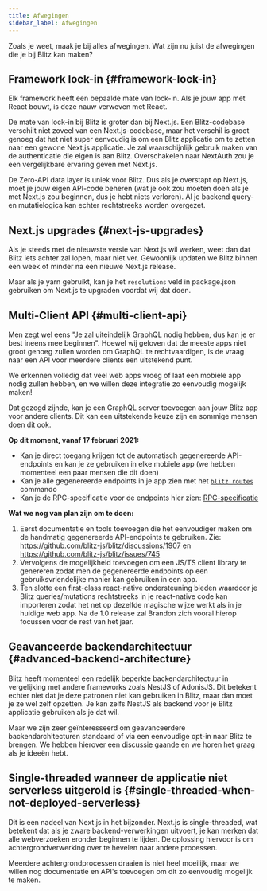 ```yaml
---
title: Afwegingen
sidebar_label: Afwegingen
---
```


Zoals je weet, maak je bij alles afwegingen. Wat zijn nu juist de
afwegingen die je bij Blitz kan maken?

## Framework lock-in {#framework-lock-in}

Elk framework heeft een bepaalde mate van lock-in. Als je jouw app met
React bouwt, is deze nauw verweven met React.

De mate van lock-in bij Blitz is groter dan bij Next.js. Een
Blitz-codebase verschilt niet zoveel van een Next.js-codebase, maar het
verschil is groot genoeg dat het niet super eenvoudig is om een Blitz
applicatie om te zetten naar een gewone Next.js applicatie. Je zal
waarschijnlijk gebruik maken van de authenticatie die eigen is aan Blitz.
Overschakelen naar NextAuth zou je een vergelijkbare ervaring geven met
Next.js.

De Zero-API data layer is uniek voor Blitz. Dus als je overstapt op
Next.js, moet je jouw eigen API-code beheren (wat je ook zou moeten doen
als je met Next.js zou beginnen, dus je hebt niets verloren). Al je
backend query- en mutatielogica kan echter rechtstreeks worden overgezet.

## Next.js upgrades {#next-js-upgrades}

Als je steeds met de nieuwste versie van Next.js wil werken, weet dan dat
Blitz iets achter zal lopen, maar niet ver. Gewoonlijk updaten we Blitz
binnen een week of minder na een nieuwe Next.js release.

Maar als je yarn gebruikt, kan je het `resolutions` veld in package.json
gebruiken om Next.js te upgraden voordat wij dat doen.

## Multi-Client API {#multi-client-api}

Men zegt wel eens "Je zal uiteindelijk GraphQL nodig hebben, dus kan je er
best ineens mee beginnen". Hoewel wij geloven dat de meeste apps niet
groot genoeg zullen worden om GraphQL te rechtvaardigen, is de vraag naar
een API voor meerdere clients een uitstekend punt.

We erkennen volledig dat veel web apps vroeg of laat een mobiele app nodig
zullen hebben, en we willen deze integratie zo eenvoudig mogelijk maken!

Dat gezegd zijnde, kan je een GraphQL server toevoegen aan jouw Blitz app
voor andere clients. Dit kan een uitstekende keuze zijn en sommige mensen
doen dit ook.

**Op dit moment, vanaf 17 februari 2021:**

- Kan je direct toegang krijgen tot de automatisch gegenereerde
  API-endpoints en kan je ze gebruiken in elke mobiele app (we hebben
  momenteel een paar mensen die dit doen)
- Kan je alle gegenereerde endpoints in je app zien met het
  [`blitz routes`](./cli-routes) commando
- Kan je de RPC-specificatie voor de endpoints hier zien:
  [RPC-specificatie](./rpc-specification)

**Wat we nog van plan zijn om te doen:**

1. Eerst documentatie en tools toevoegen die het eenvoudiger maken om de
   handmatig gegenereerde API-endpoints te gebruiken. Zie:
   https://github.com/blitz-js/blitz/discussions/1907 en
   https://github.com/blitz-js/blitz/issues/745
2. Vervolgens de mogelijkheid toevoegen om een JS/TS client library te
   genereren zodat men de gegenereerde endpoints op een
   gebruiksvriendelijke manier kan gebruiken in een app.
3. Ten slotte een first-class react-native ondersteuning bieden waardoor
   je Blitz queries/mutations rechtstreeks in je react-native code kan
   importeren zodat het net op dezelfde magische wijze werkt als in je
   huidige web app. Na de 1.0 release zal Brandon zich vooral hierop
   focussen voor de rest van het jaar.

## Geavanceerde backendarchitectuur {#advanced-backend-architecture}

Blitz heeft momenteel een redelijk beperkte backendarchitectuur in
vergelijking met andere frameworks zoals NestJS of AdonisJS. Dit betekent
echter niet dat je deze patronen niet kan gebruiken in Blitz, maar dan
moet je ze wel zelf opzetten. Je kan zelfs NestJS als backend voor je
Blitz applicatie gebruiken als je dat wil.

Maar we zijn zeer geïnteresseerd om geavanceerdere backendarchitecturen
standaard of via een eenvoudige opt-in naar Blitz te brengen. We hebben
hierover een
[discussie gaande](https://github.com/blitz-js/blitz/discussions/1841) en
we horen het graag als je ideeën hebt.

## Single-threaded wanneer de applicatie niet serverless uitgerold is {#single-threaded-when-not-deployed-serverless}

Dit is een nadeel van Next.js in het bijzonder. Next.js is
single-threaded, wat betekent dat als je zware backend-verwerkingen
uitvoert, je kan merken dat alle webverzoeken eronder beginnen te lijden.
De oplossing hiervoor is om achtergrondverwerking over te hevelen naar
andere processen.

Meerdere achtergrondprocessen draaien is niet heel moeilijk, maar we
willen nog documentatie en API's toevoegen om dit zo eenvoudig mogelijk te
maken.
